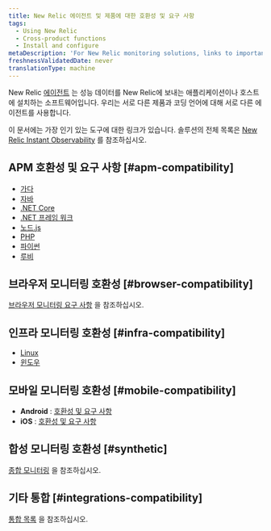 ```yaml
---
title: New Relic 에이전트 및 제품에 대한 호환성 및 요구 사항
tags:
  - Using New Relic
  - Cross-product functions
  - Install and configure
metaDescription: 'For New Relic monitoring solutions, links to important compatibility and requirements documentation.'
freshnessValidatedDate: never
translationType: machine
---
```


New Relic [에이전트](/docs/using-new-relic/welcome-new-relic/get-started/glossary#agent) 는 성능 데이터를 New Relic에 보내는 애플리케이션이나 호스트에 설치하는 소프트웨어입니다. 우리는 서로 다른 제품과 코딩 언어에 대해 서로 다른 에이전트를 사용합니다.

이 문서에는 가장 인기 있는 도구에 대한 링크가 있습니다. 솔루션의 전체 목록은 [New Relic Instant Observability](https://newrelic.com/instant-observability/) 를 참조하십시오.

## APM 호환성 및 요구 사항 [#apm-compatibility]

* [가다](/docs/agents/go-agent/get-started/go-agent-compatibility-requirements)
* [자바](/docs/compatibility-requirements-java-agent)
* [.NET Core](/docs/agents/net-agent/installation/compatibility-requirements-net-core-agent)
* [.NET 프레임 워크](/docs/agents/net-agent/getting-started/compatibility-requirements-net-agent)
* [노드.js](/docs/agents/nodejs-agent/getting-started/compatibility-requirements-nodejs-agent)
* [PHP](/docs/agents/php-agent/getting-started/php-agent-compatibility-requirements)
* [파이썬](/docs/agents/python-agent/getting-started/compatibility-requirements-python-agent)
* [루비](/docs/agents/ruby-agent/getting-started/new-relic-ruby#compat)

## 브라우저 모니터링 호환성 [#browser-compatibility]

[브라우저 모니터링 요구 사항](/docs/browser/new-relic-browser/getting-started/compatibility-requirements-browser-monitoring) 을 참조하십시오.

## 인프라 모니터링 호환성 [#infra-compatibility]

* [Linux](/docs/infrastructure/new-relic-infrastructure/getting-started/compatibility-requirements-new-relic-infrastructure)
* [윈도우](/docs/infrastructure/new-relic-infrastructure/getting-started/compatibility-requirements-new-relic-infrastructure)

## 모바일 모니터링 호환성 [#mobile-compatibility]

* **Android** : [호환성 및 요구 사항](/docs/mobile-monitoring/new-relic-mobile-android/get-started/new-relic-android-compatibility-requirements)
* **iOS** : [호환성 및 요구 사항](/docs/mobile-monitoring/new-relic-mobile-ios/get-started/new-relic-ios-compatibility-requirements)

## 합성 모니터링 호환성 [#synthetic]

[종합 모니터링](/docs/synthetics/new-relic-synthetics/getting-started/introduction-new-relic-synthetics#compatibility) 을 참조하십시오.

## 기타 통합 [#integrations-compatibility]

[통합 목록](https://newrelic.com/instant-observability) 을 참조하십시오.